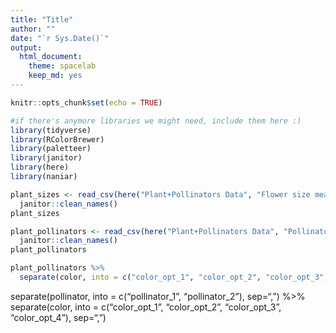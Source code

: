 ```yaml
---
title: "Title"
author: ""
date: "`r Sys.Date()`"
output:
  html_document: 
    theme: spacelab
    keep_md: yes
---
```


```r
knitr::opts_chunk$set(echo = TRUE)
```

```r
#if there's anymore libraries we might need, include them here :)
library(tidyverse)
library(RColorBrewer)
library(paletteer)
library(janitor)
library(here)
library(naniar)
```

```r
plant_sizes <- read_csv(here("Plant+Pollinators Data", "Flower size measurements.csv")) %>%
  janitor::clean_names()
plant_sizes
```

```r
plant_pollinators <- read_csv(here("Plant+Pollinators Data", "Pollinator and flower color.csv")) %>%
  janitor::clean_names()
plant_pollinators
```

```r
plant_pollinators %>%
  separate(color, into = c("color_opt_1", "color_opt_2", "color_opt_3", "color_opt_4"), sep=",")
```

  separate(pollinator, into = c("pollinator_1", "pollinator_2"), sep=",") %>%
  separate(color, into = c("color_opt_1", "color_opt_2", "color_opt_3", "color_opt_4"), sep=",")
  



